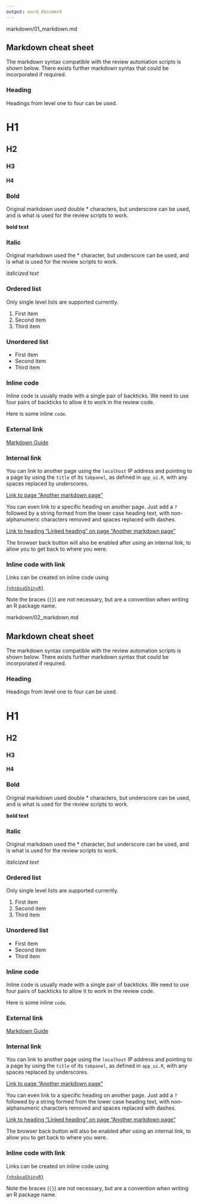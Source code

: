 ```yaml
---
output: word_document
---
```


markdown/01_markdown.md

## Markdown cheat sheet

The markdown syntax compatible with the review automation scripts is shown below. There exists further markdown syntax that could be incorporated if required.

### Heading

Headings from level one to four can be used.

# H1
## H2
### H3
#### H4

### Bold

Original markdown used double * characters, but underscore can be used, and is what is used for the review scripts to work.

__bold text__

### Italic

Original markdown used the * character, but underscore can be used, and is what is used for the review scripts to work.

_italicized text_

### Ordered list

Only single level lists are supported currently.

1. First item
2. Second item
3. Third item

### Unordered list

- First item
- Second item
- Third item

### Inline code

Inline code is usually made with a single pair of backticks. We need to use four pairs of backticks to allow it to work in the review code.

Here is some inline `code`.

### External link

[Markdown Guide](https://www.markdownguide.org)

### Internal link

You can link to another page using the `localhost` IP address and pointing to a page by using the `title` of its `tabpanel`, as defined in `app_ui.R`, with any spaces replaced by underscores.

[Link to page "Another markdown page"](http://127.0.0.1/Another_markdown_page)

You can even link to a specific heading on another page. Just add a `?` followed by a string formed from the lower case heading text, with non-alphanumeric characters removed and spaces replaced with dashes.

[Link to heading "Linked heading" on page "Another markdown page"](http://127.0.0.1/Another_markdown_page?linked-heading)

The browser back button will also be enabled after using an internal link, to allow you to get back to where you were.

### Inline code with link

Links can be created on inline code using

[````{nhsbsaShinyR}````](https://github.com/nhsbsa-data-analytics/nhsbsaShinyR)

Note the braces (`{}`) are not necessary, but are a convention when writing an R package name.

markdown/02_markdown.md

## Markdown cheat sheet

The markdown syntax compatible with the review automation scripts is shown below. There exists further markdown syntax that could be incorporated if required.

### Heading

Headings from level one to four can be used.

# H1
## H2
### H3
#### H4

### Bold

Original markdown used double * characters, but underscore can be used, and is what is used for the review scripts to work.

__bold text__

### Italic

Original markdown used the * character, but underscore can be used, and is what is used for the review scripts to work.

_italicized text_

### Ordered list

Only single level lists are supported currently.

1. First item
2. Second item
3. Third item

### Unordered list

- First item
- Second item
- Third item

### Inline code

Inline code is usually made with a single pair of backticks. We need to use four pairs of backticks to allow it to work in the review code.

Here is some inline `code`.

### External link

[Markdown Guide](https://www.markdownguide.org)

### Internal link

You can link to another page using the `localhost` IP address and pointing to a page by using the `title` of its `tabpanel`, as defined in `app_ui.R`, with any spaces replaced by underscores.

[Link to page "Another markdown page"](http://127.0.0.1/Another_markdown_page)

You can even link to a specific heading on another page. Just add a `?` followed by a string formed from the lower case heading text, with non-alphanumeric characters removed and spaces replaced with dashes.

[Link to heading "Linked heading" on page "Another markdown page"](http://127.0.0.1/Another_markdown_page?linked-heading)

The browser back button will also be enabled after using an internal link, to allow you to get back to where you were.

### Inline code with link

Links can be created on inline code using

[````{nhsbsaShinyR}````](https://github.com/nhsbsa-data-analytics/nhsbsaShinyR)

Note the braces (`{}`) are not necessary, but are a convention when writing an R package name.
